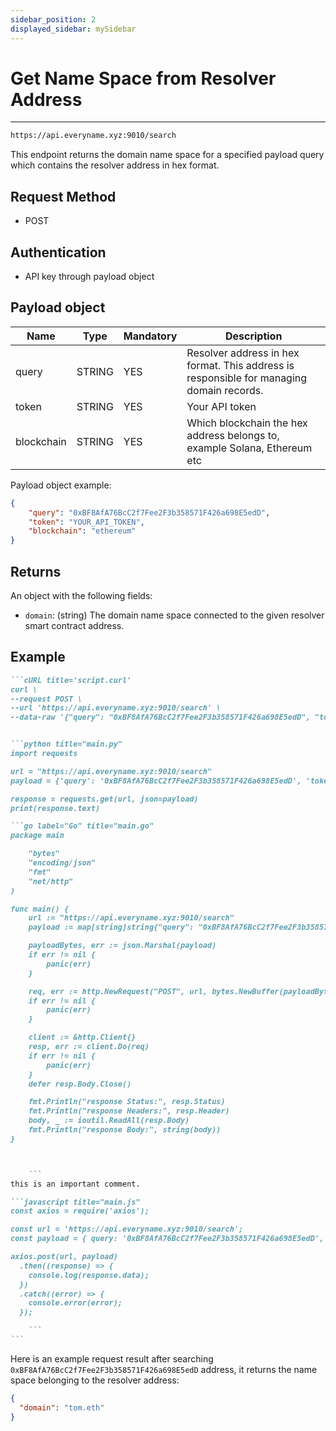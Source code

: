 ```yaml
---
sidebar_position: 2
displayed_sidebar: mySidebar
---
```



# Get Name Space from Resolver Address
---

```bash
https://api.everyname.xyz:9010/search
```

This endpoint returns the domain name space for a specified payload query which contains the resolver address in hex format.
## Request Method

- POST

## Authentication

- API key through payload object

## Payload object

| Name   | Type   | Mandatory | Description                                                            | 
| ------ | ------ | --------- | ---------------------------------------------------------------------- |
| query | STRING | YES       | Resolver address in hex format. This address is responsible for managing domain records. |
| token | STRING | YES       | Your API token |
| blockchain | STRING | YES  | Which blockchain the hex address belongs to, example Solana, Ethereum etc |

Payload object example: 

```json Response
{
    "query": "0xBF8AfA76BcC2f7Fee2F3b358571F426a698E5edD",
    "token": "YOUR_API_TOKEN",
	"blockchain": "ethereum"
}
```


## Returns

An object with the following fields:

- `domain`: (string) The domain name space connected to the given resolver smart contract address. 

## Example 

`````md codetabs
```cURL title='script.curl'
curl \
--request POST \
--url 'https://api.everyname.xyz:9010/search' \
--data-raw '{"query": "0xBF8AfA76BcC2f7Fee2F3b358571F426a698E5edD", "token": "YOUR_API_TOKEN", blockchain: 'ethereum'}'


```python title="main.py"
import requests

url = "https://api.everyname.xyz:9010/search"
payload = {'query': '0xBF8AfA76BcC2f7Fee2F3b358571F426a698E5edD', 'token': 'YOUR_API_TOKEN', 'blockchain': 'ethereum'}

response = requests.get(url, json=payload)
print(response.text)

```go label="Go" title="main.go"
package main

	"bytes"
	"encoding/json"
	"fmt"
	"net/http"
)

func main() {
	url := "https://api.everyname.xyz:9010/search"
	payload := map[string]string{"query": "0xBF8AfA76BcC2f7Fee2F3b358571F426a698E5edD", "token": "YOUR_API_TOKEN", "blockchain": "ethereum"}

	payloadBytes, err := json.Marshal(payload)
	if err != nil {
		panic(err)
	}

	req, err := http.NewRequest("POST", url, bytes.NewBuffer(payloadBytes))
	if err != nil {
		panic(err)
	}

	client := &http.Client{}
	resp, err := client.Do(req)
	if err != nil {
		panic(err)
	}
	defer resp.Body.Close()

	fmt.Println("response Status:", resp.Status)
	fmt.Println("response Headers:", resp.Header)
	body, _ := ioutil.ReadAll(resp.Body)
	fmt.Println("response Body:", string(body))
}



    ```
this is an important comment.

```javascript title="main.js"
const axios = require('axios');

const url = 'https://api.everyname.xyz:9010/search';
const payload = { query: '0xBF8AfA76BcC2f7Fee2F3b358571F426a698E5edD', token: 'YOUR_API_TOKEN', blockchain: 'ethereum' };

axios.post(url, payload)
  .then((response) => {
    console.log(response.data);
  })
  .catch((error) => {
    console.error(error);
  });

    ```
```
`````

Here is an example request result after searching `0xBF8AfA76BcC2f7Fee2F3b358571F426a698E5edD` address, it returns the name space belonging to the resolver address:

```json Response
{
  "domain": "tom.eth"
}
```
